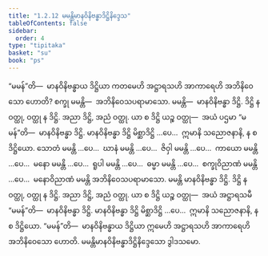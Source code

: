 ```yaml
---
title: "1.2.12 မမန္တိမာနဝိနိဗန္ဓာဒိဋ္ဌိနိဒ္ဒေသ"
tableOfContents: false
sidebar:
  order: 4
type: "tipitaka"
basket: "su"
book: "ps"
---
```



<DynamicBreadcrumb />

<Division number="145" book="ps">

<Paragraph number="818" book="ps">
“မမန်”တိ—  မာနဝိနိဗန္ဓာယ ဒိဋ္ဌိယာ ကတမေဟိ အဋ္ဌာရသဟိ အာကာရေဟိ အဘိနိဝေသော ဟောတိ? စက္ခု မမန္တိ—  အဘိနိဝေသပရာမာသော. မမန္တိ—  မာနဝိနိဗန္ဓာ ဒိဋ္ဌိ. ဒိဋ္ဌိ န ဝတ္ထု, ဝတ္ထု န ဒိဋ္ဌိ. အညာ ဒိဋ္ဌိ, အညံ ဝတ္ထု. ယာ စ ဒိဋ္ဌိ ယဉ္စ ဝတ္ထု—  အယံ ပဌမာ “မမန်”တိ—  မာနဝိနိဗန္ဓာ ဒိဋ္ဌိ. မာနဝိနိဗန္ဓာ ဒိဋ္ဌိ မိစ္ဆာဒိဋ္ဌိ …ပေ…  ဣမာနိ သညောဇနာနိ, န စ ဒိဋ္ဌိယော.
</Paragraph>

<Paragraph number="819" book="ps">
သောတံ မမန္တိ …ပေ…  ဃာနံ မမန္တိ …ပေ…  ဇိဝှါ မမန္တိ …ပေ…  ကာယော မမန္တိ …ပေ…  မနော မမန္တိ …ပေ…  ရူပါ မမန္တိ …ပေ…  ဓမ္မာ မမန္တိ …ပေ…  စက္ခုဝိညာဏံ မမန္တိ …ပေ…  မနောဝိညာဏံ မမန္တိ အဘိနိဝေသပရာမာသော. မမန္တိ မာနဝိနိဗန္ဓာ ဒိဋ္ဌိ. ဒိဋ္ဌိ န ဝတ္ထု, ဝတ္ထု န ဒိဋ္ဌိ. အညာ ဒိဋ္ဌိ, အညံ ဝတ္ထု. ယာ စ ဒိဋ္ဌိ ယဉ္စ ဝတ္ထု—  အယံ အဋ္ဌာရသမီ “မမန်”တိ—  မာနဝိနိဗန္ဓာ ဒိဋ္ဌိ. မာနဝိနိဗန္ဓာ ဒိဋ္ဌိ မိစ္ဆာဒိဋ္ဌိ …ပေ…  ဣမာနိ သညောဇနာနိ, န စ ဒိဋ္ဌိယော. “မမန်”တိ—  မာနဝိနိဗန္ဓာယ ဒိဋ္ဌိယာ ဣမေဟိ အဋ္ဌာရသဟိ အာကာရေဟိ အဘိနိဝေသော ဟောတိ.

</Paragraph>
</Division>

<Paragraph number="820" type="center" book="ps">
မမန္တိမာနဝိနိဗန္ဓာဒိဋ္ဌိနိဒ္ဒေသော ဒွါဒသမော.
</Paragraph>